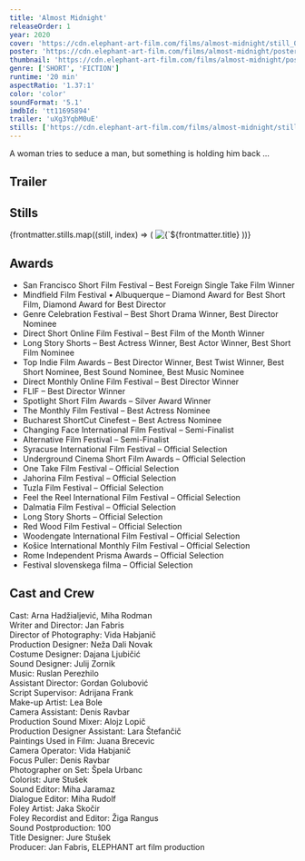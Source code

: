```yaml
---
title: 'Almost Midnight'
releaseOrder: 1
year: 2020
cover: 'https://cdn.elephant-art-film.com/films/almost-midnight/still_07.webp'
poster: 'https://cdn.elephant-art-film.com/films/almost-midnight/poster.webp'
thumbnail: 'https://cdn.elephant-art-film.com/films/almost-midnight/poster_thumb.webp'
genre: ['SHORT', 'FICTION']
runtime: '20 min'
aspectRatio: '1.37:1'
color: 'color'
soundFormat: '5.1'
imdbId: 'tt11695894'
trailer: 'uXg3YqbM0uE'
stills: ['https://cdn.elephant-art-film.com/films/almost-midnight/still_01.webp', 'https://cdn.elephant-art-film.com/films/almost-midnight/still_04.webp', 'https://cdn.elephant-art-film.com/films/almost-midnight/still_07.webp', 'https://cdn.elephant-art-film.com/films/almost-midnight/still_08.webp', 'https://cdn.elephant-art-film.com/films/almost-midnight/still_09.webp']
---
```



A woman tries to seduce a man, but something is holding him back …

## Trailer

<YouTube id={frontmatter.trailer} class="md:mx-24 xl:mx-12 my-6" />

## Stills

<div class="grid grid-cols-1 sm:grid-cols-2 lg:grid-cols-3 gap-2">
    {frontmatter.stills.map((still, index) => (
        <img src={still} alt={`${frontmatter.title} - Still ${index}`} class="!my-0" />
    ))}
</div>

## Awards

- San Francisco Short Film Festival – Best Foreign Single Take Film Winner
- Mindfield Film Festival • Albuquerque – Diamond Award for Best Short Film, Diamond Award for Best Director
- Genre Celebration Festival – Best Short Drama Winner, Best Director Nominee
- Direct Short Online Film Festival – Best Film of the Month Winner
- Long Story Shorts – Best Actress Winner, Best Actor Winner, Best Short Film Nominee
- Top Indie Film Awards – Best Director Winner, Best Twist Winner, Best Short Nominee, Best Sound Nominee, Best Music Nominee
- Direct Monthly Online Film Festival – Best Director Winner
- FLIF – Best Director Winner
- Spotlight Short Film Awards – Silver Award Winner
- The Monthly Film Festival – Best Actress Nominee
- Bucharest ShortCut Cinefest – Best Actress Nominee
- Changing Face International Film Festival – Semi-Finalist
- Alternative Film Festival – Semi-Finalist
- Syracuse International Film Festival – Official Selection
- Underground Cinema Short Film Awards – Official Selection
- One Take Film Festival – Official Selection
- Jahorina Film Festival – Official Selection
- Tuzla Film Festival – Official Selection
- Feel the Reel International Film Festival – Official Selection
- Dalmatia Film Festival – Official Selection
- Long Story Shorts – Official Selection
- Red Wood Film Festival – Official Selection
- Woodengate International Film Festival – Official Selection
- Košice International Monthly Film Festival – Official Selection
- Rome Independent Prisma Awards – Official Selection
- Festival slovenskega filma – Official Selection

## Cast and Crew

<span class="font-light">Cast:</span> <span class="font-medium">Arna Hadžialjević, Miha Rodman</span>  
<span class="font-light">Writer and Director:</span> <span class="font-medium">Jan Fabris</span>  
<span class="font-light">Director of Photography:</span> <span class="font-medium">Vida Habjanič</span>  
<span class="font-light">Production Designer:</span> <span class="font-medium">Neža Dali Novak</span>  
<span class="font-light">Costume Designer:</span> <span class="font-medium">Dajana Ljubičić</span>  
<span class="font-light">Sound Designer:</span> <span class="font-medium">Julij Zornik</span>  
<span class="font-light">Music:</span> <span class="font-medium">Ruslan Perezhilo</span>  
<span class="font-light">Assistant Director:</span> <span class="font-medium">Gordan Golubović</span>  
<span class="font-light">Script Supervisor:</span> <span class="font-medium">Adrijana Frank</span>  
<span class="font-light">Make-up Artist:</span> <span class="font-medium">Lea Bole</span>  
<span class="font-light">Camera Assistant:</span> <span class="font-medium">Denis Ravbar</span>  
<span class="font-light">Production Sound Mixer:</span> <span class="font-medium">Alojz Lopič</span>  
<span class="font-light">Production Designer Assistant:</span> <span class="font-medium">Lara Štefančič</span>  
<span class="font-light">Paintings Used in Film:</span> <span class="font-medium">Juana Brecevic</span>  
<span class="font-light">Camera Operator:</span> <span class="font-medium">Vida Habjanič</span>  
<span class="font-light">Focus Puller:</span> <span class="font-medium">Denis Ravbar</span>  
<span class="font-light">Photographer on Set:</span> <span class="font-medium">Špela Urbanc</span>  
<span class="font-light">Colorist:</span> <span class="font-medium">Jure Stušek</span>  
<span class="font-light">Sound Editor:</span> <span class="font-medium">Miha Jaramaz</span>  
<span class="font-light">Dialogue Editor:</span> <span class="font-medium">Miha Rudolf</span>  
<span class="font-light">Foley Artist:</span> <span class="font-medium">Jaka Skočir</span>  
<span class="font-light">Foley Recordist and Editor:</span> <span class="font-medium">Žiga Rangus</span>  
<span class="font-light">Sound Postproduction:</span> <span class="font-medium">100</span>  
<span class="font-light">Title Designer:</span> <span class="font-medium">Jure Stušek</span>  
<span class="font-light">Producer:</span> <span class="font-medium">Jan Fabris, ELEPHANT art film production</span>  
